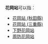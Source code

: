 '''花岡站'''可以指：

*[[花岡站_(秋田縣)|花岡站 (秋田縣)]]
*[[花岡站_(三重縣)|花岡站 (三重縣)]]
*[[下野花岡站|下野花岡站]]
*[[周防花岡站|周防花岡站]]

{{disambig|Cat=三字車站名消歧義}}